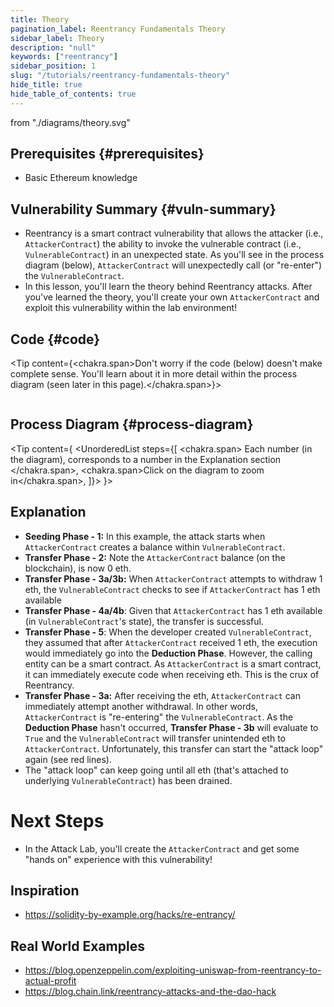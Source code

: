 ```yaml
---
title: Theory
pagination_label: Reentrancy Fundamentals Theory
sidebar_label: Theory
description: "null"
keywords: ["reentrancy"]
sidebar_position: 1
slug: "/tutorials/reentrancy-fundamentals-theory"
hide_title: true
hide_table_of_contents: true
---
```


  from "./diagrams/theory.svg"

## Prerequisites {#prerequisites}

- Basic Ethereum knowledge

## Vulnerability Summary {#vuln-summary}

- Reentrancy is a smart contract vulnerability that allows the attacker (i.e., `AttackerContract`) the ability to invoke the vulnerable contract (i.e., `VulnerableContract`) in an unexpected state. As you'll see in the process diagram (below), `AttackerContract` will unexpectedly call (or "re-enter") the `VulnerableContract`.
- In this lesson, you'll learn the theory behind Reentrancy attacks. After you've learned the theory, you'll create your own `AttackerContract` and exploit this vulnerability within the lab environment!

## Code {#code}
<Tip content={<chakra.span>Don't worry if the code (below) doesn't make complete sense. You'll learn about it in more detail within the process diagram (seen later in this page).</chakra.span>}></Tip>

```solidity title=Vulnerable.sol file=./reentrancy-fundamentals/Vulnerable.sol
```

## Process Diagram {#process-diagram}

<Tip content={
  <UnorderedList
    steps={[
      <chakra.span>
        Each number (in the diagram), corresponds to a number in the Explanation section
      </chakra.span>,
      <chakra.span>Click on the diagram to zoom in</chakra.span>,
    ]}></UnorderedList>
}></Tip>

<SVGModal title="Process Diagram" SVG={SVG}/>

## Explanation
- **Seeding Phase - 1:** In this example, the attack starts when `AttackerContract` creates a balance within `VulnerableContract`.
- **Transfer Phase - 2:** Note the `AttackerContract` balance (on the blockchain), is now 0 eth.
- **Transfer Phase - 3a/3b:** When `AttackerContract` attempts to withdraw 1 eth, the `VulnerableContract` checks to see if `AttackerContract` has 1 eth available
- **Transfer Phase - 4a/4b**: Given that `AttackerContract` has 1 eth available (in `VulnerableContract`'s state), the transfer is successful.
- **Transfer Phase - 5**: When the developer created `VulnerableContract`, they assumed that after `AttackerContract` received 1 eth, the execution would immediately go into the **Deduction Phase**. However, the calling entity can be a smart contract. As `AttackerContract` is a smart contract, it can immediately execute code when receiving eth. This is the crux of Reentrancy.
- **Transfer Phase - 3a:** After receiving the eth, `AttackerContract` can immediately attempt another withdrawal. In other words, `AttackerContract` is "re-entering" the `VulnerableContract`. As the **Deduction Phase** hasn't occurred, **Transfer Phase - 3b** will evaluate to `True` and the `VulnerableContract` will transfer unintended eth to `AttackerContract`. Unfortunately, this transfer can start the "attack loop" again (see red lines).
- The "attack loop" can keep going until all eth (that's attached to underlying `VulnerableContract`) has been drained.

# Next Steps
- In the Attack Lab, you'll create the `AttackerContract` and get some "hands on" experience with this vulnerability!

## Inspiration

- https://solidity-by-example.org/hacks/re-entrancy/

## Real World Examples

- https://blog.openzeppelin.com/exploiting-uniswap-from-reentrancy-to-actual-profit
- https://blog.chain.link/reentrancy-attacks-and-the-dao-hack
